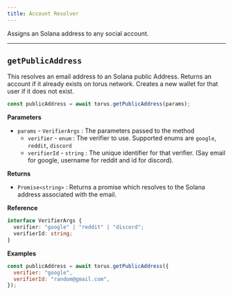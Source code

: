```yaml
---
title: Account Resolver
---
```


Assigns an Solana address to any social account.

---

## `getPublicAddress`

This resolves an email address to an Solana public Address. Returns an account if it already exists on torus network. Creates a new wallet for that
user if it does not exist.

```javascript
const publicAddress = await torus.getPublicAddress(params);
```

**Parameters**

- `params` - `VerifierArgs` : The parameters passed to the method
  - `verifier` - `enum` : The verifier to use. Supported enums are `google`, `reddit`, `discord`
  - `verifierId` - `string` : The unique identifier for that verifier. \(Say email for google, username for reddit and id for discord\).

**Returns**

- `Promise<string>` : Returns a promise which resolves to the Solana address associated with the email.

**Reference**

```typescript
interface VerifierArgs {
  verifier: "google" | "reddit" | "discord";
  verifierId: string;
}
```

**Examples**

```javascript
const publicAddress = await torus.getPublicAddress({
  verifier: "google",
  verifierId: "random@gmail.com",
});
```
